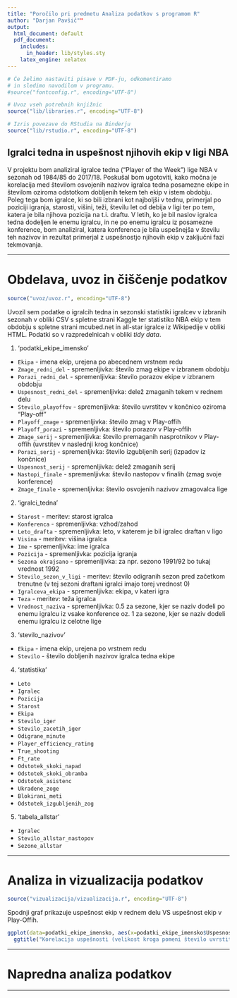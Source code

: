 ```yaml
---
title: "Poročilo pri predmetu Analiza podatkov s programom R"
author: "Darjan Pavšič""
output:
  html_document: default
  pdf_document:
    includes:
      in_header: lib/styles.sty
    latex_engine: xelatex
---
```


```r
# Če želimo nastaviti pisave v PDF-ju, odkomentiramo
# in sledimo navodilom v programu.
#source("fontconfig.r", encoding="UTF-8")

# Uvoz vseh potrebnih knjižnic
source("lib/libraries.r", encoding="UTF-8")
```

```r
# Izris povezave do RStudia na Binderju
source("lib/rstudio.r", encoding="UTF-8")
```

## Igralci tedna in uspešnost njihovih ekip v ligi NBA

V projektu bom analiziral igralce tedna ("Player of the Week") lige NBA v sezonah od 1984/85 do 2017/18. Poskušal bom ugotoviti, kako močna je korelacija med številom osvojenih nazivov igralca tedna posamezne ekipe in številom oziroma odstotkom dobljenih tekem teh ekip v istem obdobju. Poleg tega bom igralce, ki so bili izbrani kot najboljši v tednu, primerjal po poziciji igranja, starosti, višini, teži, številu let od debija v ligi ter po tem, katera je bila njihova pozicija na t.i. draftu. V letih, ko je bil naslov igralca tedna dodeljen le enemu igralcu, in ne po enemu igralcu iz posamezne konference, bom analiziral, katera konferenca je bila uspešnejša v številu teh nazivov in rezultat primerjal z uspešnostjo njihovih ekip v zaključni fazi tekmovanja.

***

# Obdelava, uvoz in čiščenje podatkov

```r
source("uvoz/uvoz.r", encoding="UTF-8")
```

Uvozil sem podatke o igralcih tedna in sezonski statistiki igralcev v izbranih sezonah v obliki CSV s spletne strani Kaggle ter statistiko NBA ekip v tem obdobju s spletne strani mcubed.net in all-star igralce iz Wikipedije v obliki HTML. Podatki so v razpredelnicah v obliki *tidy data*.


1. 'podatki_ekipe_imensko'

  - `Ekipa` - imena ekip, urejena po abecednem vrstnem redu
  - `Zmage_redni_del` - spremenljivka: število zmag ekipe v izbranem obdobju
  - `Porazi_redni_del` - spremenljivka: število porazov ekipe v izbranem obdobju
  - `Uspesnost_redni_del` - spremenljivka: delež zmaganih tekem v rednem delu
  - `Stevilo_playoffov` - spremenljivka: število uvrstitev v končnico oziroma "Play-off"
  - `Playoff_zmage` - spremenljivka: število zmag v Play-offih
  - `Playoff_porazi` - spremenljivka: število porazov v Play-offih
  - `Zmage_serij` - spremenljivka: število premaganih nasprotnikov v Play-offih (uvrstitev v naslednji krog končnice)
  - `Porazi_serij` - spremenljivka: število izgubljenih serij (izpadov iz končnice)
  - `Uspesnost_serij` - spremenljivka: delež zmaganih serij
  - `Nastopi_finale` - spremenljivka: število nastopov v finalih (zmag svoje konference)
  - `Zmage_finale` - spremenljivka: število osvojenih nazivov zmagovalca lige
  

2. 'igralci_tedna'

  - `Starost` - meritev: starost igralca
  - `Konferenca` - spremenljivka: vzhod/zahod
  - `Leto_drafta` - spremenljivka: leto, v katerem je bil igralec draftan v ligo
  - `Visina` - meritev: višina igralca
  - `Ime` - spremenljivka: ime igralca
  - `Pozicija` - spremenljivka: pozicija igranja
  - `Sezona okrajsano` - spremenljivka: za npr. sezono 1991/92 bo tukaj vrednost 1992
  - `Stevilo_sezon_v_ligi` - meritev: število odigranih sezon pred začetkom trenutne (v tej sezoni draftani igralci imajo torej vrednost 0)
  - `Igralceva_ekipa` - spremenljivka: ekipa, v kateri igra
  - `Teza` - meritev: teža igralca
  - `Vrednost_naziva` - spremenljivka: 0.5 za sezone, kjer se naziv dodeli po enemu igralcu iz vsake konference oz. 1 za sezone, kjer se naziv dodeli enemu igralcu iz celotne lige


3. 'stevilo_nazivov'

  - `Ekipa` - imena ekip, urejena po vrstnem redu
  - `Stevilo` - število dobljenih nazivov igralca tedna ekipe
  

4. 'statistika'

  - `Leto`
  - `Igralec`
  - `Pozicija`
  - `Starost`
  - `Ekipa`
  - `Stevilo_iger`
  - `Stevilo_zacetih_iger`
  - `Odigrane_minute`
  - `Player_efficiency_rating`
  - `True_shooting`
  - `Ft_rate`
  - `Odstotek_skoki_napad`
  - `Odstotek_skoki_obramba`
  - `Odstotek_asistenc`
  - `Ukradene_zoge`
  - `Blokirani_meti`
  - `Odstotek_izgubljenih_zog`
  

5. 'tabela_allstar'

  - `Igralec`
  - `Stevilo_allstar_nastopov`
  - `Sezone_allstar`




***

# Analiza in vizualizacija podatkov

```r
source("vizualizacija/vizualizacija.r", encoding="UTF-8")
```



Spodnji graf prikazuje uspešnost ekip v rednem delu VS uspešnost ekip v Play-Offih.

```r

ggplot(data=podatki_ekipe_imensko, aes(x=podatki_ekipe_imensko$Uspesnost_redni_del, y=podatki_ekipe_imensko$Playoff_uspesnost)) + geom_jitter(size=(podatki_ekipe_imensko$Stevilo_playoffov)/1, shape=19, color="dodgerblue3") + 
  ggtitle("Korelacija uspešnosti (velikost kroga pomeni število uvrstitev v Play-offe)") + xlab("Uspešnost v rednem delu") + ylab("Uspešnost v Play-offih")


```


***

# Napredna analiza podatkov


***
